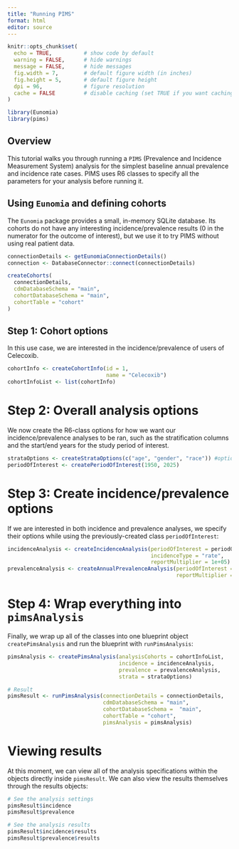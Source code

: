 ```yaml
---
title: "Running PIMS"
format: html
editor: source
---
```


```r
knitr::opts_chunk$set(
  echo = TRUE,          # show code by default
  warning = FALSE,      # hide warnings
  message = FALSE,      # hide messages
  fig.width = 7,        # default figure width (in inches)
  fig.height = 5,       # default figure height
  dpi = 96,             # figure resolution
  cache = FALSE         # disable caching (set TRUE if you want caching)
)

library(Eunomia)
library(pims)
```

## Overview

This tutorial walks you through running a `PIMS` (Prevalence and Incidence Measurement System) analysis for the simplest baseline annual prevalence and incidence rate cases.
PIMS uses R6 classes to specify all the parameters for your analysis before running it.

## Using `Eunomia` and defining cohorts
The `Eunomia` package provides a small, in-memory SQLite database. 
Its cohorts do not have any interesting incidence/prevalence results (0 in the numerator for the outcome of interest), but we use it to try PIMS without using real patient data.

```r
connectionDetails <- getEunomiaConnectionDetails()
connection <- DatabaseConnector::connect(connectionDetails)

createCohorts(
  connectionDetails,
  cdmDatabaseSchema = "main",
  cohortDatabaseSchema = "main",
  cohortTable = "cohort"
)
```

## Step 1: Cohort options

In this use case, we are interested in the incidence/prevalence of users of Celecoxib.

```r
cohortInfo <- createCohortInfo(id = 1,
                               name = "Celecoxib")
cohortInfoList <- list(cohortInfo)
```

# Step 2: Overall analysis options

We now create the R6-class options for how we want our incidence/prevalence analyses to be ran, such as the stratification columns and the start/end years for the study period of interest.

```r
strataOptions <- createStrataOptions(c("age", "gender", "race")) #options: age, gender, race, location, ethnicity
periodOfInterest <- createPeriodOfInterest(1950, 2025)
```

# Step 3: Create incidence/prevalence options

If we are interested in both incidence and prevalence analyses, we specify their options while using the previously-created class `periodOfInterest`:
```r
incidenceAnalysis <- createIncidenceAnalysis(periodOfInterest = periodOfInterest,
                                             incidenceType = "rate",
                                             reportMultiplier = 1e+05)
prevalenceAnalysis <- createAnnualPrevalenceAnalysis(periodOfInterest = periodOfInterest,
                                                     reportMultiplier = 1e+05)
```

# Step 4: Wrap everything into `pimsAnalysis`

Finally, we wrap up all of the classes into one blueprint object `createPimsAnalysis` and run the blueprint with `runPimsAnalysis`:

```r
pimsAnalysis <- createPimsAnalysis(analysisCohorts = cohortInfoList,
                                   incidence = incidenceAnalysis,
                                   prevalence = prevalenceAnalysis,
                                   strata = strataOptions)

# Result
pimsResult <- runPimsAnalysis(connectionDetails = connectionDetails,
                              cdmDatabaseSchema = "main",
                              cohortDatabaseSchema =  "main",
                              cohortTable = "cohort",
                              pimsAnalysis = pimsAnalysis)
```

# Viewing results

At this moment, we can view all of the analysis specifications within the objects directly inside `pimsResult`.
We can also view the results themselves through the results objects:

```r
# See the analysis settings
pimsResult$incidence
pimsResult$prevalence

# See the analysis results
pimsResult$incidence$results
pimsResult$prevalence$results
```
